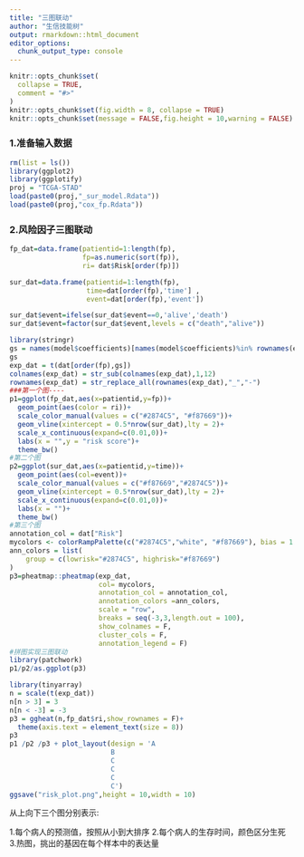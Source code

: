 ```yaml
---
title: "三图联动"
author: "生信技能树"
output: rmarkdown::html_document
editor_options: 
  chunk_output_type: console
---
```


```r
knitr::opts_chunk$set(
  collapse = TRUE,
  comment = "#>"
)
knitr::opts_chunk$set(fig.width = 8, collapse = TRUE)
knitr::opts_chunk$set(message = FALSE,fig.height = 10,warning = FALSE)
```
### 1.准备输入数据

```r
rm(list = ls())
library(ggplot2)
library(ggplotify)
proj = "TCGA-STAD"
load(paste0(proj,"_sur_model.Rdata"))
load(paste0(proj,"cox_fp.Rdata"))
```

### 2.风险因子三图联动

```r
fp_dat=data.frame(patientid=1:length(fp),
                  fp=as.numeric(sort(fp)),
                  ri= dat$Risk[order(fp)])

sur_dat=data.frame(patientid=1:length(fp),
                   time=dat[order(fp),'time'] ,
                   event=dat[order(fp),'event']) 

sur_dat$event=ifelse(sur_dat$event==0,'alive','death')
sur_dat$event=factor(sur_dat$event,levels = c("death","alive"))

library(stringr)
gs = names(model$coefficients)[names(model$coefficients)%in% rownames(exprSet)]
gs
exp_dat = t(dat[order(fp),gs])
colnames(exp_dat) = str_sub(colnames(exp_dat),1,12)
rownames(exp_dat) = str_replace_all(rownames(exp_dat),"_","-")
###第一个图----
p1=ggplot(fp_dat,aes(x=patientid,y=fp))+
  geom_point(aes(color = ri))+
  scale_color_manual(values = c("#2874C5", "#f87669"))+
  geom_vline(xintercept = 0.5*nrow(sur_dat),lty = 2)+
  scale_x_continuous(expand=c(0.01,0))+
  labs(x = "",y = "risk score")+
  theme_bw()
#第二个图
p2=ggplot(sur_dat,aes(x=patientid,y=time))+
  geom_point(aes(col=event))+
  scale_color_manual(values = c("#f87669","#2874C5"))+
  geom_vline(xintercept = 0.5*nrow(sur_dat),lty = 2)+
  scale_x_continuous(expand=c(0.01,0))+
  labs(x = "")+
  theme_bw()
#第三个图
annotation_col = dat["Risk"]
mycolors <- colorRampPalette(c("#2874C5","white", "#f87669"), bias = 1.2)(100)
ann_colors = list(
    group = c(lowrisk="#2874C5", highrisk="#f87669")
)
p3=pheatmap::pheatmap(exp_dat,
                      col= mycolors,
                      annotation_col = annotation_col,
                      annotation_colors =ann_colors,
                      scale = "row",
                      breaks = seq(-3,3,length.out = 100),
                      show_colnames = F,
                      cluster_cols = F,
                      annotation_legend = F)
#拼图实现三图联动
library(patchwork)
p1/p2/as.ggplot(p3)

library(tinyarray)
n = scale(t(exp_dat))
n[n > 3] = 3
n[n < -3] = -3
p3 = ggheat(n,fp_dat$ri,show_rownames = F)+
  theme(axis.text = element_text(size = 8))
p3
p1 /p2 /p3 + plot_layout(design = 'A
                         B
                         C
                         C
                         C
                         C')
ggsave("risk_plot.png",height = 10,width = 10)
```

从上向下三个图分别表示:

1.每个病人的预测值，按照从小到大排序
2.每个病人的生存时间，颜色区分生死
3.热图，挑出的基因在每个样本中的表达量

